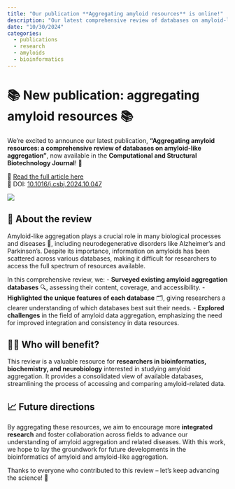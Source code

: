 ```yaml
---
title: "Our publication **Aggregating amyloid resources** is online!"
description: "Our latest comprehensive review of databases on amyloid-like aggregation, now published in Computational and Structural Biotechnology Journal."
date: "10/30/2024"
categories:
  - publications
  - research
  - amyloids
  - bioinformatics
---
```


# 📚 New publication: aggregating amyloid resources 📚

We're excited to announce our latest publication, **"Aggregating amyloid resources: a comprehensive review of databases on amyloid-like aggregation"**, now available in the **Computational and Structural Biotechnology Journal**! 🎉

🔗 [Read the full article here](https://www.sciencedirect.com/science/article/pii/S2001037024003696)  
📄 DOI: [10.1016/j.csbj.2024.10.047](https://doi.org/10.1016/j.csbj.2024.10.047)

![](../fig/posts/2024_10_30/venn_aad.jpg)

## 🧬 About the review
Amyloid-like aggregation plays a crucial role in many biological processes and diseases 🧠, including neurodegenerative disorders like Alzheimer's and Parkinson's. Despite its importance, information on amyloids has been scattered across various databases, making it difficult for researchers to access the full spectrum of resources available.

In this comprehensive review, we:
- **Surveyed existing amyloid aggregation databases** 🔍, assessing their content, coverage, and accessibility.
- **Highlighted the unique features of each database** 🗂️, giving researchers a clearer understanding of which databases best suit their needs.
- **Explored challenges** in the field of amyloid data aggregation, emphasizing the need for improved integration and consistency in data resources.

## 🧑‍🔬 Who will benefit?
This review is a valuable resource for **researchers in bioinformatics, biochemistry, and neurobiology** interested in studying amyloid aggregation. It provides a consolidated view of available databases, streamlining the process of accessing and comparing amyloid-related data.

## 📈 Future directions
By aggregating these resources, we aim to encourage more **integrated research** and foster collaboration across fields to advance our understanding of amyloid aggregation and related diseases. With this work, we hope to lay the groundwork for future developments in the bioinformatics of amyloid and amyloid-like aggregation.

Thanks to everyone who contributed to this review – let's keep advancing the science! 🌟
